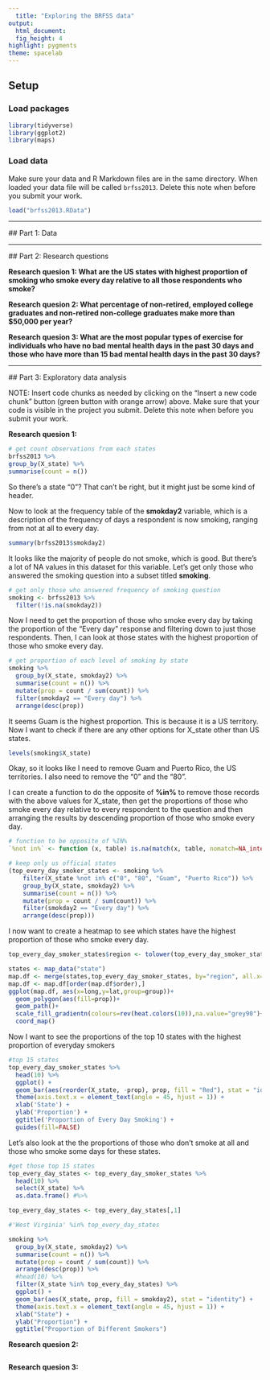 ```yaml
---
  title: "Exploring the BRFSS data"
output: 
  html_document: 
  fig_height: 4
highlight: pygments
theme: spacelab
---
```

  
## Setup
  
### Load packages
  
```r
library(tidyverse)
library(ggplot2)
library(maps)
```

### Load data

Make sure your data and R Markdown files are in the same directory. When loaded
your data file will be called `brfss2013`. Delete this note when before you submit 
your work. 

```r
load("brfss2013.RData")
```



* * *
  
  ## Part 1: Data
  
  
  * * *
  
  ## Part 2: Research questions
  
  **Research quesion 1: What are the US states with highest proportion of smoking who smoke every day relative to all those respondents who smoke?**
  
  **Research quesion 2: What percentage of non-retired, employed college graduates and non-retired non-college graduates make more than $50,000 per year?**
  
  **Research quesion 3: What are the most popular types of exercise for individuals who have no bad mental health days in the past 30 days and those who have more than 15 bad mental health days in the past 30 days?**
  
  
  * * *
  
  ## Part 3: Exploratory data analysis
  
  NOTE: Insert code chunks as needed by clicking on the "Insert a new code chunk" 
button (green button with orange arrow) above. Make sure that your code is visible
in the project you submit. Delete this note when before you submit your work.

**Research quesion 1:**
  
  ```r
# get count observations from each states
brfss2013 %>%
  group_by(X_state) %>%
  summarise(count = n())
```

So there's a state "0"? That can't be right, but it might just be some kind of header.

Now to look at the frequency table of the **smokday2** variable, which is a description of the frequency of days a respondent is now smoking, ranging from not at all to every day.

```r
summary(brfss2013$smokday2)
```

It looks like the majority of people do not smoke, which is good. But there's a lot of NA values in this dataset for this variable. Let's get only those who answered the smoking question into a subset titled **smoking**.

```r
# get only those who answered frequency of smoking question
smoking <- brfss2013 %>%
  filter(!is.na(smokday2))
```

Now I need to get the proportion of those who smoke every day by taking the proportion of the "Every day" response and filtering down to just those respondents. Then, I can look at those states with the highest proportion of those who smoke every day.

```r
# get proportion of each level of smoking by state
smoking %>%
  group_by(X_state, smokday2) %>%
  summarise(count = n()) %>%
  mutate(prop = count / sum(count)) %>%
  filter(smokday2 == "Every day") %>%
  arrange(desc(prop))
```

It seems Guam is the highest proportion. This is because it is a US territory. Now I want to check if there are any other options for X_state other than US states.

```r
levels(smoking$X_state)
```

Okay, so it looks like I need to remove Guam and Puerto Rico, the US territories. I also need to remove the "0" and the "80".

I can create a function to do the opposite of **%in%** to remove those records with the above values for X_state, then get the proportions of those who smoke every day relative to every respondent to the question and then arranging the results by descending proportion of those who smoke every day.

```r
# function to be opposite of %IN%
`%not in%` <- function (x, table) is.na(match(x, table, nomatch=NA_integer_))

# keep only us official states
(top_every_day_smoker_states <- smoking %>% 
    filter(X_state %not in% c("0", "80", "Guam", "Puerto Rico")) %>%
    group_by(X_state, smokday2) %>%
    summarise(count = n()) %>%
    mutate(prop = count / sum(count)) %>%
    filter(smokday2 == "Every day") %>%
    arrange(desc(prop)))
```

I now want to create a heatmap to see which states have the highest proportion of those who smoke every day.
```r
top_every_day_smoker_states$region <- tolower(top_every_day_smoker_states$X_state)

states <- map_data("state")
map.df <- merge(states,top_every_day_smoker_states, by="region", all.x=T)
map.df <- map.df[order(map.df$order),]
ggplot(map.df, aes(x=long,y=lat,group=group))+
  geom_polygon(aes(fill=prop))+
  geom_path()+ 
  scale_fill_gradientn(colours=rev(heat.colors(10)),na.value="grey90")+
  coord_map()
```


Now I want to see the proportions of the top 10 states with the highest proportion of everyday smokers
```r
#top 15 states
top_every_day_smoker_states %>%
  head(10) %>%
  ggplot() + 
  geom_bar(aes(reorder(X_state, -prop), prop, fill = "Red"), stat = "identity") + 
  theme(axis.text.x = element_text(angle = 45, hjust = 1)) + 
  xlab('State') + 
  ylab('Proportion') + 
  ggtitle('Proportion of Every Day Smoking') + 
  guides(fill=FALSE)
```

Let's also look at the the proportions of those who don't smoke at all and those who smoke some days for these states.

```r
#get those top 15 states
top_every_day_states <- top_every_day_smoker_states %>%
  head(10) %>% 
  select(X_state) %>%
  as.data.frame() #%>%

top_every_day_states <- top_every_day_states[,1]

#'West Virginia' %in% top_every_day_states

smoking %>%
  group_by(X_state, smokday2) %>%
  summarise(count = n()) %>%
  mutate(prop = count / sum(count)) %>%
  arrange(desc(prop)) %>%
  #head(10) %>%
  filter(X_state %in% top_every_day_states) %>%
  ggplot() + 
  geom_bar(aes(X_state, prop, fill = smokday2), stat = "identity") + 
  theme(axis.text.x = element_text(angle = 45, hjust = 1)) + 
  xlab("State") + 
  ylab("Proportion") + 
  ggtitle("Proportion of Different Smokers")
```



**Research quesion 2:**
  
  ```r

```



**Research quesion 3:**
  
  ```r

```
